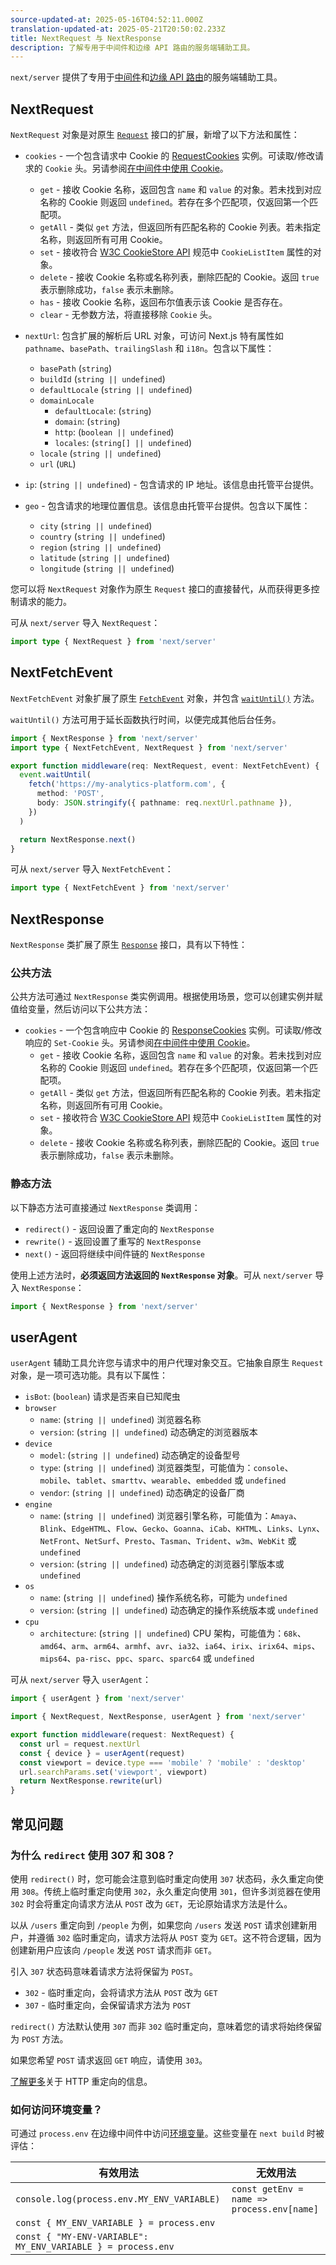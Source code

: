 ```yaml
---
source-updated-at: 2025-05-16T04:52:11.000Z
translation-updated-at: 2025-05-21T20:50:02.233Z
title: NextRequest 与 NextResponse
description: 了解专用于中间件和边缘 API 路由的服务端辅助工具。
---
```


`next/server` 提供了专用于[中间件](/docs/pages/building-your-application/routing/middleware)和[边缘 API 路由](/docs/pages/building-your-application/routing/api-routes)的服务端辅助工具。

## NextRequest

`NextRequest` 对象是对原生 [`Request`](https://developer.mozilla.org/docs/Web/API/Request) 接口的扩展，新增了以下方法和属性：

- `cookies` - 一个包含请求中 Cookie 的 [RequestCookies](https://edge-runtime.vercel.app/packages/cookies#for-request) 实例。可读取/修改请求的 `Cookie` 头。另请参阅[在中间件中使用 Cookie](/docs/app/building-your-application/routing/middleware#using-cookies)。
  - `get` - 接收 Cookie 名称，返回包含 `name` 和 `value` 的对象。若未找到对应名称的 Cookie 则返回 `undefined`。若存在多个匹配项，仅返回第一个匹配项。
  - `getAll` - 类似 `get` 方法，但返回所有匹配名称的 Cookie 列表。若未指定名称，则返回所有可用 Cookie。
  - `set` - 接收符合 [W3C CookieStore API](https://wicg.github.io/cookie-store/#dictdef-cookielistitem) 规范中 `CookieListItem` 属性的对象。
  - `delete` - 接收 Cookie 名称或名称列表，删除匹配的 Cookie。返回 `true` 表示删除成功，`false` 表示未删除。
  - `has` - 接收 Cookie 名称，返回布尔值表示该 Cookie 是否存在。
  - `clear` - 无参数方法，将直接移除 `Cookie` 头。

- `nextUrl`: 包含扩展的解析后 URL 对象，可访问 Next.js 特有属性如 `pathname`、`basePath`、`trailingSlash` 和 `i18n`。包含以下属性：
  - `basePath` (`string`)
  - `buildId` (`string || undefined`)
  - `defaultLocale` (`string || undefined`)
  - `domainLocale`
    - `defaultLocale`: (`string`)
    - `domain`: (`string`)
    - `http`: (`boolean || undefined`)
    - `locales`: (`string[] || undefined`)
  - `locale` (`string || undefined`)
  - `url` (`URL`)
- `ip`: (`string || undefined`) - 包含请求的 IP 地址。该信息由托管平台提供。
- `geo` - 包含请求的地理位置信息。该信息由托管平台提供。包含以下属性：
  - `city` (`string || undefined`)
  - `country` (`string || undefined`)
  - `region` (`string || undefined`)
  - `latitude` (`string || undefined`)
  - `longitude` (`string || undefined`)

您可以将 `NextRequest` 对象作为原生 `Request` 接口的直接替代，从而获得更多控制请求的能力。

可从 `next/server` 导入 `NextRequest`：

```typescript
import type { NextRequest } from 'next/server'
```

## NextFetchEvent

`NextFetchEvent` 对象扩展了原生 [`FetchEvent`](https://developer.mozilla.org/docs/Web/API/FetchEvent) 对象，并包含 [`waitUntil()`](https://developer.mozilla.org/docs/Web/API/ExtendableEvent/waitUntil) 方法。

`waitUntil()` 方法可用于延长函数执行时间，以便完成其他后台任务。

```typescript
import { NextResponse } from 'next/server'
import type { NextFetchEvent, NextRequest } from 'next/server'

export function middleware(req: NextRequest, event: NextFetchEvent) {
  event.waitUntil(
    fetch('https://my-analytics-platform.com', {
      method: 'POST',
      body: JSON.stringify({ pathname: req.nextUrl.pathname }),
    })
  )

  return NextResponse.next()
}
```

可从 `next/server` 导入 `NextFetchEvent`：

```typescript
import type { NextFetchEvent } from 'next/server'
```

## NextResponse

`NextResponse` 类扩展了原生 [`Response`](https://developer.mozilla.org/docs/Web/API/Response) 接口，具有以下特性：

### 公共方法

公共方法可通过 `NextResponse` 类实例调用。根据使用场景，您可以创建实例并赋值给变量，然后访问以下公共方法：

- `cookies` - 一个包含响应中 Cookie 的 [ResponseCookies](https://edge-runtime.vercel.app/packages/cookies#for-response) 实例。可读取/修改响应的 `Set-Cookie` 头。另请参阅[在中间件中使用 Cookie](/docs/app/building-your-application/routing/middleware#using-cookies)。
  - `get` - 接收 Cookie 名称，返回包含 `name` 和 `value` 的对象。若未找到对应名称的 Cookie 则返回 `undefined`。若存在多个匹配项，仅返回第一个匹配项。
  - `getAll` - 类似 `get` 方法，但返回所有匹配名称的 Cookie 列表。若未指定名称，则返回所有可用 Cookie。
  - `set` - 接收符合 [W3C CookieStore API](https://wicg.github.io/cookie-store/#dictdef-cookielistitem) 规范中 `CookieListItem` 属性的对象。
  - `delete` - 接收 Cookie 名称或名称列表，删除匹配的 Cookie。返回 `true` 表示删除成功，`false` 表示未删除。

### 静态方法

以下静态方法可直接通过 `NextResponse` 类调用：

- `redirect()` - 返回设置了重定向的 `NextResponse`
- `rewrite()` - 返回设置了重写的 `NextResponse`
- `next()` - 返回将继续中间件链的 `NextResponse`

使用上述方法时，**必须返回方法返回的 `NextResponse` 对象**。可从 `next/server` 导入 `NextResponse`：

```typescript
import { NextResponse } from 'next/server'
```

## userAgent

`userAgent` 辅助工具允许您与请求中的用户代理对象交互。它抽象自原生 `Request` 对象，是一项可选功能。具有以下属性：

- `isBot`: (`boolean`) 请求是否来自已知爬虫
- `browser`
  - `name`: (`string || undefined`) 浏览器名称
  - `version`: (`string || undefined`) 动态确定的浏览器版本
- `device`
  - `model`: (`string || undefined`) 动态确定的设备型号
  - `type`: (`string || undefined`) 浏览器类型，可能值为：`console`、`mobile`、`tablet`、`smarttv`、`wearable`、`embedded` 或 `undefined`
  - `vendor`: (`string || undefined`) 动态确定的设备厂商
- `engine`
  - `name`: (`string || undefined`) 浏览器引擎名称，可能值为：`Amaya`、`Blink`、`EdgeHTML`、`Flow`、`Gecko`、`Goanna`、`iCab`、`KHTML`、`Links`、`Lynx`、`NetFront`、`NetSurf`、`Presto`、`Tasman`、`Trident`、`w3m`、`WebKit` 或 `undefined`
  - `version`: (`string || undefined`) 动态确定的浏览器引擎版本或 `undefined`
- `os`
  - `name`: (`string || undefined`) 操作系统名称，可能为 `undefined`
  - `version`: (`string || undefined`) 动态确定的操作系统版本或 `undefined`
- `cpu`
  - `architecture`: (`string || undefined`) CPU 架构，可能值为：`68k`、`amd64`、`arm`、`arm64`、`armhf`、`avr`、`ia32`、`ia64`、`irix`、`irix64`、`mips`、`mips64`、`pa-risc`、`ppc`、`sparc`、`sparc64` 或 `undefined`

可从 `next/server` 导入 `userAgent`：

```typescript
import { userAgent } from 'next/server'
```

```typescript
import { NextRequest, NextResponse, userAgent } from 'next/server'

export function middleware(request: NextRequest) {
  const url = request.nextUrl
  const { device } = userAgent(request)
  const viewport = device.type === 'mobile' ? 'mobile' : 'desktop'
  url.searchParams.set('viewport', viewport)
  return NextResponse.rewrite(url)
}
```

## 常见问题

### 为什么 `redirect` 使用 307 和 308？

使用 `redirect()` 时，您可能会注意到临时重定向使用 `307` 状态码，永久重定向使用 `308`。传统上临时重定向使用 `302`，永久重定向使用 `301`，但许多浏览器在使用 `302` 时会将重定向请求方法从 `POST` 改为 `GET`，无论原始请求方法是什么。

以从 `/users` 重定向到 `/people` 为例，如果您向 `/users` 发送 `POST` 请求创建新用户，并遵循 `302` 临时重定向，请求方法将从 `POST` 变为 `GET`。这不符合逻辑，因为创建新用户应该向 `/people` 发送 `POST` 请求而非 `GET`。

引入 `307` 状态码意味着请求方法将保留为 `POST`。

- `302` - 临时重定向，会将请求方法从 `POST` 改为 `GET`
- `307` - 临时重定向，会保留请求方法为 `POST`

`redirect()` 方法默认使用 `307` 而非 `302` 临时重定向，意味着您的请求将始终保留为 `POST` 方法。

如果您希望 `POST` 请求返回 `GET` 响应，请使用 `303`。

[了解更多](https://developer.mozilla.org/docs/Web/HTTP/Redirections)关于 HTTP 重定向的信息。

### 如何访问环境变量？

可通过 `process.env` 在边缘中间件中访问[环境变量](/docs/pages/building-your-application/configuring/environment-variables)。这些变量在 `next build` 时被评估：

| 有效用法                                                     | 无效用法                          |
| ------------------------------------------------------------ | ------------------------------------------ |
| `console.log(process.env.MY_ENV_VARIABLE)`                   | `const getEnv = name => process.env[name]` |
| `const { MY_ENV_VARIABLE } = process.env`                    |                                            |
| `const { "MY-ENV-VARIABLE": MY_ENV_VARIABLE } = process.env` |                                            |